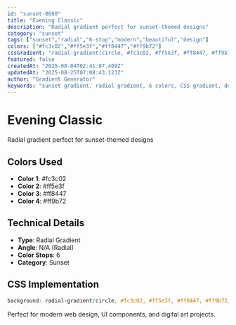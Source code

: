 ```yaml
---
id: "sunset-0680"
title: "Evening Classic"
description: "Radial gradient perfect for sunset-themed designs"
category: "sunset"
tags: ["sunset","radial","6-stop","modern","beautiful","design"]
colors: ["#fc3c02","#ff5e3f","#ff8447","#ff9b72"]
cssGradient: "radial-gradient(circle, #fc3c02, #ff5e3f, #ff8447, #ff9b72)"
featured: false
createdAt: "2025-08-04T02:41:07.409Z"
updatedAt: "2025-08-25T07:08:43.123Z"
author: "Gradient Generator"
keywords: "sunset gradient, radial gradient, 6 colors, CSS gradient, design, #fc3c02, #ff5e3f, #ff8447, #ff9b72"
---
```


# Evening Classic

Radial gradient perfect for sunset-themed designs

## Colors Used
- **Color 1**: #fc3c02
- **Color 2**: #ff5e3f
- **Color 3**: #ff8447
- **Color 4**: #ff9b72

## Technical Details
- **Type**: Radial Gradient
- **Angle**: N/A (Radial)
- **Color Stops**: 6
- **Category**: Sunset

## CSS Implementation
```css
background: radial-gradient(circle, #fc3c02, #ff5e3f, #ff8447, #ff9b72);
```

Perfect for modern web design, UI components, and digital art projects.
